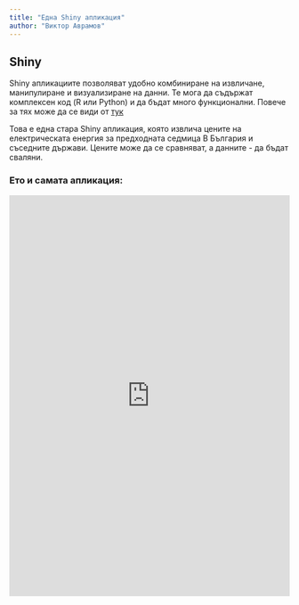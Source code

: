 ```yaml
---
title: "Една Shiny апликация"
author: "Виктор Аврамов"
---
```


## Shiny

Shiny апликациите позволяват удобно комбиниране на извличане, манипулиране и визуализиране на данни. Те мога да съдържат комплексен код (R или Python) и да бъдат много функционални. Повече за тях може да се види от [тук](https://shiny.posit.co/)

Това е една стара Shiny апликация, която извлича цените на електрическата енергия за предходната седмица В България и съседните държави. Цените може да се сравняват, а данните - да бъдат сваляни.

### Ето и самата апликация:

```{=html}
 <iframe id="example1" src="https://vavramov.shinyapps.io/PowerMarketData/" style="border: none; width: 100%; height: 720px" frameborder="0"></iframe>
```

